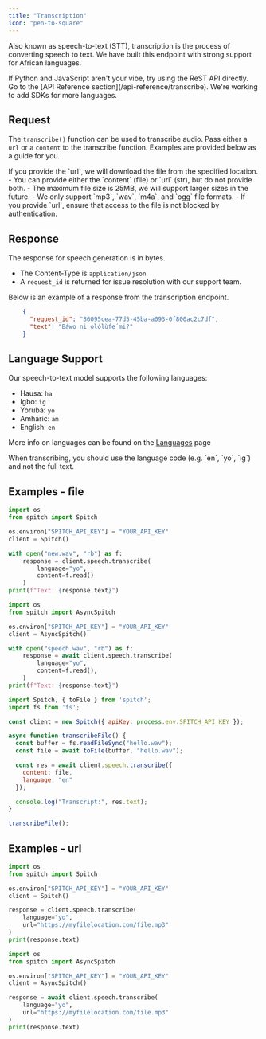 ```yaml
---
title: "Transcription"
icon: "pen-to-square"
---
```


Also known as speech-to-text (STT), transcription is the process of converting speech to text. We have built this endpoint with strong support for African languages.

<Tip>
  If Python and JavaScript aren't your vibe, try using the ReST API directly. Go to the [API Reference section](/api-reference/transcribe).
  We're working to add SDKs for more languages.
</Tip>

## Request

The `transcribe()` function can be used to transcribe audio. Pass either a `url` or a `content` to the transcribe function.
Examples are provided below as a guide for you.

<Tip>
  If you provide the `url`, we will download the file from the specified location.
</Tip>

<Warning>
  - You can provide either the `content` (file) or `url` (str), but do not provide both.
  - The maximum file size is 25MB, we will support larger sizes in the future.
  - We only support `mp3`, `wav`, `m4a`, and `ogg` file formats.
  - If you provide `url`, ensure that access to the file is not blocked by authentication.
</Warning>

## Response

The response for speech generation is in bytes.

- The Content-Type is `application/json`
- A `request_id` is returned for issue resolution with our support team.

Below is an example of a response from the transcription endpoint.

```json
    {
      "request_id": "86095cea-77d5-45ba-a093-0f800ac2c7df",
      "text": "Báwo ni olólùfẹ́ mi?"
    }
```

## Language Support

Our speech-to-text model supports the following languages:

- Hausa: `ha`
- Igbo: `ig`
- Yoruba: `yo`
- Amharic: `am`
- English: `en`

More info on languages can be found on the [Languages](/concepts/languages) page

<Note>
  When transcribing, you should use the language code (e.g. `en`, `yo`, `ig`) and not the full text.
</Note>

## Examples - file

<CodeGroup>

```python Python
import os
from spitch import Spitch

os.environ["SPITCH_API_KEY"] = "YOUR_API_KEY"
client = Spitch()

with open("new.wav", "rb") as f:
    response = client.speech.transcribe(
        language="yo",
        content=f.read()
    )
print(f"Text: {response.text}")
```


```python Python (async)
import os
from spitch import AsyncSpitch

os.environ["SPITCH_API_KEY"] = "YOUR_API_KEY"
client = AsyncSpitch()

with open("speech.wav", "rb") as f:
    response = await client.speech.transcribe(
        language="yo",
        content=f.read(),
    )
print(f"Text: {response.text}")
```


```JavaScript
import Spitch, { toFile } from 'spitch';
import fs from 'fs';

const client = new Spitch({ apiKey: process.env.SPITCH_API_KEY });

async function transcribeFile() {
  const buffer = fs.readFileSync("hello.wav");
  const file = await toFile(buffer, "hello.wav");

  const res = await client.speech.transcribe({
    content: file,
    language: "en"
  });

  console.log("Transcript:", res.text);
}

transcribeFile();
```

</CodeGroup>

## Examples - url

<CodeGroup>

```python Python
import os
from spitch import Spitch

os.environ["SPITCH_API_KEY"] = "YOUR_API_KEY"
client = Spitch()

response = client.speech.transcribe(
    language="yo",
    url="https://myfilelocation.com/file.mp3"
)
print(response.text)
```


```python Python (async)
import os
from spitch import AsyncSpitch

os.environ["SPITCH_API_KEY"] = "YOUR_API_KEY"
client = AsyncSpitch()

response = await client.speech.transcribe(
    language="yo",
    url="https://myfilelocation.com/file.mp3"
)
print(response.text)
```

</CodeGroup>